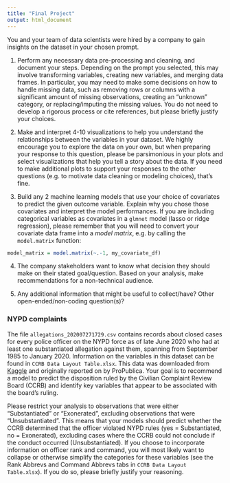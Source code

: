 ```yaml
---
title: "Final Project"
output: html_document
---
```


You and your team of data scientists were hired by a company to gain insights on the dataset in your chosen prompt. 

1. Perform any necessary data pre-processing and cleaning, and document your steps. Depending on the prompt you selected, this may involve transforming variables, creating new variables, and merging data frames. In particular, you may need to make some decisions on how to handle missing data, such as removing rows or columns with a significant amount of missing observations, creating an "unknown" category, or replacing/imputing the missing values. You do not need to develop a rigorous process or cite references, but please briefly justify your choices. 

2. Make and interpret 4-10 visualizations to help you understand the relationships between the variables in your dataset. We highly encourage you to explore the data on your own, but when preparing your response to this question, please be parsimonious in your plots and select visualizations that help you tell a story about the data. If you need to make additional plots to support your responses to the other questions (e.g. to motivate data cleaning or modeling choices), that's fine. 

3. Build any 2 machine learning models that use your choice of covariates to predict the given outcome variable. Explain why you chose those covariates and interpret the model performances. If you are including categorical variables as covariates in a `glmnet` model (lasso or ridge regression), please remember that you will need to convert your covariate data frame into a *model matrix*, e.g. by calling the `model.matrix` function:

```r
model_matrix = model.matrix(~.-1, my_covariate_df)
```

4. The company stakeholders want to know what decision they should make on their stated goal/question. Based on your analysis, make recommendations for a non-technical audience. 

5. Any additional information that might be useful to collect/have? Other open-ended/non-coding question(s)? 


### NYPD complaints

The file `allegations_202007271729.csv` contains records about closed cases for every police officer on the NYPD force as of late June 2020 who had at least one substantiated allegation against them, spanning from September 1985 to January 2020. Information on the variables in this dataset can be found in `CCRB Data Layout Table.xlsx`. This data was downloaded from 
[Kaggle](https://www.kaggle.com/datasets/mrmorj/civilian-complaints-against-nyc-police-officers) and originally reported on by ProPublica. Your goal is to recommend a model to predict the disposition ruled by the Civilian Complaint Review Board (CCRB) and identify key variables that appear to be associated with the board's ruling. 

Please restrict your analysis to observations that were either "Substantiated" or "Exonerated", excluding observations that were "Unsubstantiated". This means that your models should predict whether the CCRB determined that the officer violated NYPD rules (yes = Substantiated, no = Exonerated), excluding cases where the CCRB could not conclude if the conduct occurred (Unsubstantiated). If you choose to incorporate information on officer rank and command, you will most likely want to collapse or otherwise simplify the categories for these variables (see the Rank Abbrevs and Command Abbrevs tabs in `CCRB Data Layout Table.xlsx`). If you do so, please briefly justify your reasoning. 

```r

```

